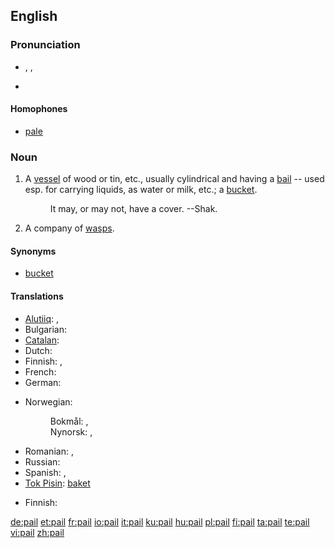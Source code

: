 ==English==

===Pronunciation===
* {{enPR|pāl}}, {{IPA|/peɪl/}}, {{SAMPA|/peIl/}}
* {{audio|en-us-pail.ogg|Audio (US)}}
*: {{rhymes|eɪl}}

====Homophones====
* [[pale]]

===Noun===
{{en-noun}}

# A [[vessel]] of wood or tin, etc., usually cylindrical and having a [[bail]] -- used esp. for carrying liquids, as water or milk, etc.; a [[bucket]].
#: It may, or may not, have a cover. --Shak. <!--how is this a quotation?-->
# A company of [[wasp]]s.

====Synonyms====
* [[bucket]]

====Translations====
{{trans-top|vessel}}
* [[Alutiiq]]: {{tø|ems|wiit'ʀuuq}}, {{tø|ems|witʀuuq}}
* Bulgarian: {{t+|bg|ведро|n|tr=vedro|sc=Cyrl}}
* [[Catalan]]: {{t|ca|galleda|f}}
* Dutch: {{t+|nl|emmer|m}}
* Finnish: {{t+|fi|sanko}}, {{t+|fi|ämpäri}}
* French: {{t+|fr|seau|m}}
* German: {{t+|de|Eimer|m}}
{{trans-mid}}
* Norwegian:
*: Bokmål: {{t-|no|bøtte|c}}, {{t-|no|spann|n}}
*: Nynorsk: {{t-|nn|bytte|f}}, {{t-|nn|spann|n}}
* Romanian: {{t|ro|găleată|f}}, {{t|ro|căldare|f}}
* Russian: {{t|ru|ведро|tr=vedró|n}}
* Spanish: {{t-|es|cubo|m}}, {{t+|es|balde|m}}
* [[Tok Pisin]]: [[baket]]
{{trans-bottom}}

{{trans-top|company of wasps}}
* Finnish: {{t+|fi|parvi}}
{{trans-mid}}
{{trans-bottom}}

[[de:pail]]
[[et:pail]]
[[fr:pail]]
[[io:pail]]
[[it:pail]]
[[ku:pail]]
[[hu:pail]]
[[pl:pail]]
[[fi:pail]]
[[ta:pail]]
[[te:pail]]
[[vi:pail]]
[[zh:pail]]